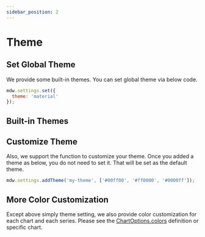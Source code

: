 ```yaml
---
sidebar_position: 2
---
```


# Theme

## Set Global Theme

We provide some built-in themes. You can set global theme via below code.

```js
mdw.settings.set({
  theme: 'material'
});
```

## Built-in Themes

<mdw-themes></mdw-themes>

## Customize Theme

Also, we support the function to customize your theme. Once you added a theme as below, you do not need to set it.
That will be set as the default theme.

```js
mdw.settings.addTheme('my-theme', ['#00ff00', '#ff0000', '#0000ff']);
```

## More Color Customization

Except above simply theme setting, we also provide color customization for each chart and each series.
Please see the [ChartOptions.colors](https://momentum-design.github.io/momentum-widgets/docs/api/interfaces/ChartOptions#colors) definition or specific chart.
